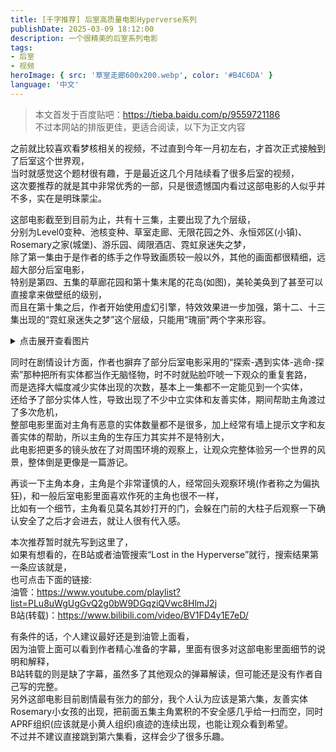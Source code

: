 ```yaml
---
title: ​[千字推荐] 后室高质量电影Hyperverse系列
publishDate: 2025-03-09 18:12:00
description: 一个很精美的后室系列电影
tags:
- 后室
- 视频
heroImage: { src: '草室走廊600x200.webp', color: '#B4C6DA' }
language: '中文'
---
```


> 本文首发于百度贴吧：https://tieba.baidu.com/p/9559721186  
> 不过本网站的排版更佳，更适合阅读，以下为正文内容

之前就比较喜欢看梦核相关的视频，不过直到今年一月初左右，才首次正式接触到了后室这个世界观，  
当时就感觉这个题材很有趣，于是最近这几个月陆续看了很多后室的视频，  
这次要推荐的就是其中非常优秀的一部，只是很遗憾国内看过这部电影的人似乎并不多，实在是明珠蒙尘。

这部电影截至到目前为止，共有十三集，主要出现了九个层级，  
分别为Level0变种、池核变种、草室走廊、无限花园之外、永恒郊区(小镇)、Rosemary之家(城堡)、游乐园、阈限酒店、霓虹泉迷失之梦，  
除了第一集由于是作者的练手之作导致画质较一般以外，其他的画面都很精细，远超大部分后室电影，  
特别是第四、五集的草廊花园和第十集末尾的花岛(如图)，美轮美奂到了甚至可以直接拿来做壁纸的级别，  
而且在第十集之后，作者开始使用虚幻引擎，特效效果进一步加强，第十二、十三集出现的“霓虹泉迷失之梦”这个层级，只能用“瑰丽”两个字来形容。

<details>
<summary>点击展开查看图片</summary>
![花岛](花岛.webp)
![草室走廊](草室走廊.webp)
![花室](花室.webp)
![Level0变种](Level0变种.webp)
![池核变种](池核变种.webp)
![永恒郊区](永恒郊区.webp)
![Rosemary之家](Rosemary之家.webp)
![霓虹泉迷失之梦](霓虹泉迷失之梦.webp)
</details>

同时在剧情设计方面，作者也摒弃了部分后室电影采用的“探索-遇到实体-逃命-探索”那种把所有实体都当作无脑怪物，时不时就贴脸吓唬一下观众的重复套路，  
而是选择大幅度减少实体出现的次数，基本上一集都不一定能见到一个实体，  
还给予了部分实体人性，导致出现了不少中立实体和友善实体，期间帮助主角渡过了多次危机，  
整部电影里面对主角有恶意的实体数量都不是很多，加上经常有墙上提示文字和友善实体的帮助，所以主角的生存压力其实并不是特别大，  
此电影把更多的镜头放在了对周围环境的观察上，让观众完整体验另一个世界的风景，整体倒是更像是一篇游记。

再谈一下主角本身，主角是个非常谨慎的人，经常回头观察环境(作者称之为偏执狂)，和一般后室电影里面喜欢作死的主角也很不一样，  
比如有一个细节，主角看见莫名其妙打开的门，会躲在门前的大柱子后观察一下确认安全了之后才会进去，就让人很有代入感。

本次推荐暂时就先写到这里了，  
如果有想看的，在B站或者油管搜索“Lost in the Hyperverse”就行，搜索结果第一条应该就是，  
也可点击下面的链接:  
油管：https://www.youtube.com/playlist?list=PLu8uWgUgGvQ2g0bW9DGqziQVwc8HlmJ2j  
B站(转载)：https://www.bilibili.com/video/BV1FD4y1E7eD/

有条件的话，个人建议最好还是到油管上面看，  
因为油管上面可以看到作者精心准备的字幕，里面有很多对这部电影里面细节的说明和解释，  
B站转载的则是缺了字幕，虽然多了其他观众的弹幕解读，但可能还是没有作者自己写的完整。  
另外这部电影目前剧情最有张力的部分，我个人认为应该是第六集，友善实体Rosemary小女孩的出现，把前面五集主角累积的不安全感几乎给一扫而空，同时APRF组织(应该就是小黄人组织)痕迹的连续出现，也能让观众看到希望。  
不过并不建议直接跳到第六集看，这样会少了很多乐趣。


